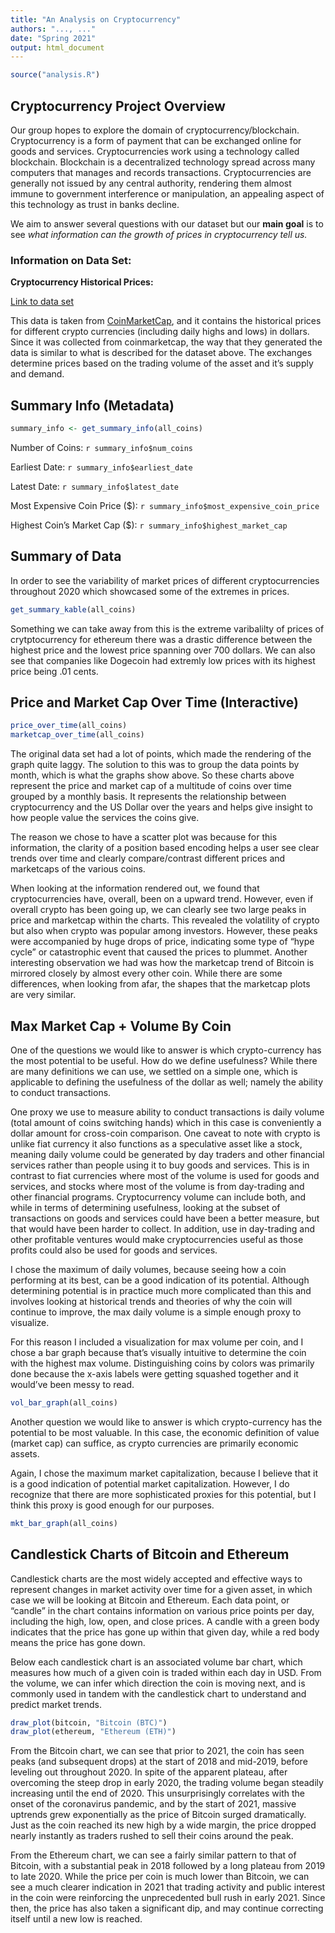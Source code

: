 ```yaml
---
title: "An Analysis on Cryptocurrency"
authors: "..., ..."
date: "Spring 2021"
output: html_document
---
```


```r
source("analysis.R")
```

## Cryptocurrency Project Overview
Our group hopes to explore the domain of cryptocurrency/blockchain. Cryptocurrency is a form of payment that can be exchanged online for goods and services. Cryptocurrencies work using a technology called blockchain. Blockchain is a decentralized technology spread across many computers that manages and records transactions. Cryptocurrencies are generally not issued by any central authority, rendering them almost immune to government interference or manipulation, an appealing aspect of this technology as trust in banks decline.

We aim to answer several questions with our dataset but our **main goal** is to see *what information can the growth of prices in cryptocurrency tell us.*

### Information on Data Set:

**Cryptocurrency Historical Prices:**

[Link to data set](https://www.kaggle.com/sudalairajkumar/cryptocurrencypricehistory)

This data is taken from [CoinMarketCap](https://coinmarketcap.com/), and it contains the historical prices for different crypto currencies (including daily highs and lows) in dollars. Since it was collected from coinmarketcap, the way that they generated the data is similar to what is described for the dataset above. The exchanges determine prices based on the trading volume of the asset and it’s supply and demand.

## Summary Info (Metadata)
``` r
summary_info <- get_summary_info(all_coins)
```
Number of Coins: `r summary_info$num_coins`

Earliest Date: `r summary_info$earliest_date`

Latest Date: `r summary_info$latest_date`

Most Expensive Coin Price (\$): `r summary_info$most_expensive_coin_price`

Highest Coin's Market Cap (\$): `r summary_info$highest_market_cap`


## Summary of Data

In order to see the variability of market prices of different cryptocurrencies throughout 2020 which showcased some of the extremes in prices. 
```r
get_summary_kable(all_coins)
```

Something we can take away from this is the extreme varibalilty of prices of crytptocurrency for ethereum there was a drastic difference between the highest price and the lowest price spanning over 700 dollars. We can also see that companies like Dogecoin had extremly low prices with its highest price being .01 cents.

## Price and Market Cap Over Time (Interactive)
```r
price_over_time(all_coins)
marketcap_over_time(all_coins)
```

The original data set had a lot of points, which made the rendering of the graph quite laggy. The solution to this was to group the data points by month, which is what the graphs show above. So these charts above represent the price and market cap of a multitude of coins over time grouped by a monthly basis. It represents the relationship between cryptocurrency and the US Dollar over the years and helps give insight to how people value the services the coins give.

The reason we chose to have a scatter plot was because for this information, the clarity of a position based encoding helps a user see clear trends over time and clearly compare/contrast different prices and marketcaps of the various coins.

When looking at the information rendered out, we found that cryptocurrencies have, overall, been on a upward trend. However, even if overall crypto has been going up, we can clearly see two large peaks in price and marketcap within the charts. This revealed the volatility of crypto but also when crypto was popular among investors. However, these peaks were accompanied by huge drops of price, indicating some type of "hype cycle" or catastrophic event that caused the prices to plummet. Another interesting observation we had was how the marketcap trend of Bitcoin is mirrored closely by almost every other coin. While there are some differences, when looking from afar, the shapes that the marketcap plots are very similar.

## Max Market Cap + Volume By Coin

One of the questions we would like to answer is which crypto-currency has the most
potential to be useful. How do we define usefulness? While there are many definitions
we can use, we settled on a simple one, which is applicable to defining the usefulness
of the dollar as well; namely the ability to conduct transactions. 

One proxy we use to measure ability to conduct transactions is daily volume (total amount of coins switching hands) which in this case is conveniently a dollar amount for cross-coin comparison. One caveat to note with crypto is unlike fiat currency it also functions as a 
speculative asset like a stock, meaning daily volume could be generated by day
traders and other financial services rather than people using it to buy goods and
services. This is in contrast to fiat currencies where most of the volume is 
used for goods and services, and stocks where most of the volume is from day-trading
and other financial programs. Cryptocurrency volume can include both, and while
in terms of determining usefulness, looking at the subset of transactions on
goods and services could have been a better measure, but that would have been
harder to collect. In addition, use in day-trading and other profitable ventures
would make cryptocurrencies useful as those profits could also be used for goods
and services.

I chose the maximum of daily volumes, because seeing how a coin performing at its
best, can be a good indication of its potential. Although determining potential is
in practice much more complicated than this and involves looking at historical trends
and theories of why the coin will continue to improve, the max daily volume is a 
simple enough proxy to visualize.

For this reason I included a visualization for max volume per coin, and I chose
a bar graph because that's visually intuitive to determine the coin with the
highest max volume. Distinguishing coins by colors was primarily done because
the x-axis labels were getting squashed together and it would've been messy to
read.

```r
vol_bar_graph(all_coins)
```

Another question we would like to answer is which crypto-currency has the potential to be most valuable. In this case, the economic definition of value (market cap) can suffice, as 
crypto currencies are primarily economic assets. 

Again, I chose the maximum market capitalization, because I believe that it is 
a good indication of potential market capitalization. However, I do recognize that
there are more sophisticated proxies for this potential, but I think this proxy
is good enough for our purposes.

```r
mkt_bar_graph(all_coins)
```

## Candlestick Charts of Bitcoin and Ethereum

Candlestick charts are the most widely accepted and effective ways to represent changes in market activity over time for a given asset, in which case we will be looking at Bitcoin and Ethereum. Each data point, or "candle" in the chart contains information on various price points per day, including the high, low, open, and close prices. A candle with a green body indicates that the price has gone up within that given day, while a red body means the price has gone down.

Below each candlestick chart is an associated volume bar chart, which measures how much of a given coin is traded within each day in USD. From the volume, we can infer which direction the coin is moving next, and is commonly used in tandem with the candlestick chart to understand and predict market trends.

```r
draw_plot(bitcoin, "Bitcoin (BTC)")
draw_plot(ethereum, "Ethereum (ETH)")
```

From the Bitcoin chart, we can see that prior to 2021, the coin has seen peaks (and subsequent drops) at the start of 2018 and mid-2019, before leveling out throughout 2020. In spite of the apparent plateau, after overcoming the steep drop in early 2020, the trading volume began steadily increasing until the end of 2020. This unsurprisingly correlates with the onset of the coronavirus pandemic, and by the start of 2021, massive uptrends grew exponentially as the price of Bitcoin surged dramatically. Just as the coin reached its new high by a wide margin, the price dropped nearly instantly as traders rushed to sell their coins around the peak.

From the Ethereum chart, we can see a fairly similar pattern to that of Bitcoin, with a substantial peak in 2018 followed by a long plateau from 2019 to late 2020. While the price per coin is much lower than Bitcoin, we can see a much clearer indication in 2021 that trading activity and public interest in the coin were reinforcing the unprecedented bull rush in early 2021. Since then, the price has also taken a significant dip, and may continue correcting itself until a new low is reached.
